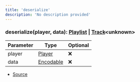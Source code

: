 ```yaml
---
title: 'deserialize'
description: 'No description provided'
---
```


### deserialize(player, data): [Playlist](/api/classes/Playlist) | [Track](/api/classes/Track)\<unknown>

| Parameter | Type                              | Optional |
| --------- | --------------------------------- | -------- |
| player    | [Player](/api/classes/Player)     | ❌       |
| data      | [Encodable](/api/types/Encodable) | ❌       |

- [Source](https://github.com/androz2091/discord-player/blob/ce04b3f4c6671029ce4d4aa9090e56ac7e7f5666/packages/discord-player/src/utils/serde.ts#L30)
